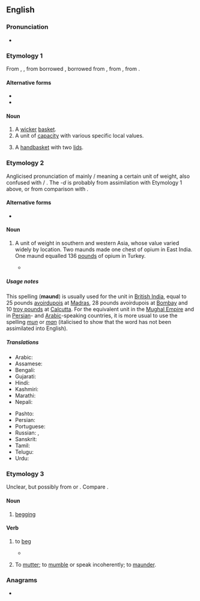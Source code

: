 ==English==

===Pronunciation===
* {{a|UK}} {{IPA|en|/mɔːnd/}}

===Etymology 1===
From {{inh|en|enm|maunde}}, {{m|enm|maundie}}, from borrowed {{der|en|fro|mande}}, borrowed from {{der|en|dum|mande}}, from {{der|en|odt|*manda}}, from {{der|en|gmw-pro|*mandu}}.

====Alternative forms====
* {{alter|en|mand}}
* {{alter|en|mande|mawn|mond||Scotland}}

====Noun====
{{en-noun}}

# A [[wicker]] [[basket]].
# A unit of [[capacity]] with various specific local values.
# {{lb|en|regional}} A [[handbasket]] with two [[lid]]s.

===Etymology 2===
{{wikipedia}}
Anglicised pronunciation of mainly {{bor|en|hi|मन}} / {{bor|en|ur|من|tr=man}} meaning a certain unit of weight, also confused with {{bor|en|hi|मान}} / {{bor|en|ur|مان|tr=mān|t=measure}}. The ''-d'' is probably from assimilation with Etymology 1 above, or from comparison with {{m|en|pound}}.

====Alternative forms====
* {{alter|en|mun|man}}

====Noun====
{{en-noun}}

# {{lb|en|historical}} A unit of weight in southern and western Asia, whose value varied widely by location. Two maunds made one chest of opium in East India. One maund equalled 136 [[pound]]s of opium in Turkey.
#* {{quote-book|en|year=1888|author=Rudyard Kipling|chapter=In Flood Time|title={{w|In Black and White (short story collection)|In Black and White}}|publisher=Folio Society|year_published=2005|page=410|text=Now the rail has come, and the fire-carriage says ''buz-buz-buz'', and a hundred lakhs of '''''maunds''''' slide across that big bridge.}}

=====Usage notes=====
This spelling ('''maund''') is usually used for the unit in [[British India]], equal to 25&nbsp;pounds [[avoirdupois]] at [[Madras]], 28&nbsp;pounds avoirdupois at [[Bombay]] and 10&nbsp;[[troy pound]]s at [[Calcutta]]. For the equivalent unit in the [[W:Mughal Empire|Mughal Empire]] and in [[Persian]]- and [[Arabic]]-speaking countries, it is more usual to use the spelling ''[[mun]]'' or ''[[man]]'' (italicised to show that the word has not been assimilated into English).

=====Translations=====
{{trans-top|unit of mass}}
* Arabic: {{t+|ar|مَنّ}}
* Assamese: {{t|as|মোন}}
* Bengali: {{t+|bn|মন}}
* Gujarati: {{t+|gu|મણ}}
* Hindi: {{t+|hi|मन|m}}
* Kashmiri: {{t|ks|मन्|m}}
* Marathi: {{t|mr|मण}}
* Nepali: {{t|ne|मन्}}
{{trans-mid}}
* Pashto: {{t+|ps|من|m|tr=man}}
* Persian: {{t+|fa|من|tr=man}}
* Portuguese: {{t+|pt|mane|m}}
* Russian: {{t+|ru|ман|m}}, {{t|ru|ма́унд|m}}
* Sanskrit: {{t+|sa|मान}}
* Tamil: {{t+|ta|மடங்கு}}
* Telugu: {{t+|te|మణుగు}}
* Urdu: {{t+|ur|من|m|tr=man|sc=ur-Arab}}
{{trans-bottom}}

===Etymology 3===
Unclear, but possibly from {{der|en|fr|mendier}} or {{m|fr|quémander|t=to beg}}. Compare {{cog|rom|mang|t=to beg}}.

====Noun====
{{en-noun|-}}

# {{lb|en|archaic}} [[begging]]

====Verb====
{{en-verb}}

# {{lb|en|archaic}} to [[beg]]
#* {{RQ:Beaumont Fletcher Comedies and Tragedies|Beggars' Bush|passage=You must hereafter maund on your own pads}}
# {{lb|en|obsolete}} To [[mutter]]; to [[mumble]] or speak incoherently; to [[maunder]].

===Anagrams===
* {{anagrams|en|a=admnu|Duman|Munda|dunam|mandu|undam|unmad}}

{{c|en|Containers|Units of measure}}